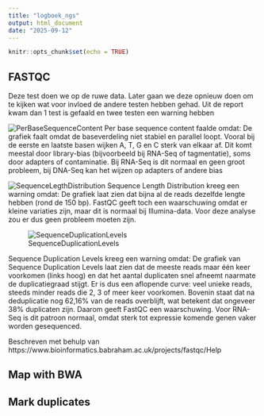 ```yaml
---
title: "logboek_ngs"
output: html_document
date: "2025-09-12"
---
```


```r
knitr::opts_chunk$set(echo = TRUE)
```


## FASTQC

Deze test doen we op de ruwe data. Later gaan we deze opnieuw doen om te kijken wat voor invloed de andere testen hebben gehad.
Uit de report kwam dan 1 test is gefaald en twee testen een warning hebben

![PerBaseSequenceContent](/homes/nfbovenga/NGS_Mapping/Images/PerBaseSequenceContent.png)
Per base sequence content faalde omdat:
De grafiek faalt omdat de baseverdeling niet stabiel en parallel loopt. Vooral bij de eerste en laatste basen wijken A, T, G en C sterk van elkaar af. Dit komt meestal door library-bias (bijvoorbeeld bij RNA-Seq of tagmentatie), soms door adapters of contaminatie. Bij RNA-Seq is dit normaal en geen groot probleem, bij DNA-Seq kan het wijzen op adapters of andere bias


![SequenceLegthDistribution](/homes/nfbovenga/NGS_Mapping/Images/SequenceLegthDistribution.png)
Sequence Length Distribution kreeg een warning omdat:
De grafiek laat zien dat bijna al de reads dezelfde lengte hebben (rond de 150 bp). FastQC geeft toch een waarschuwing omdat er kleine variaties zijn, maar dit is normaal bij Illumina-data. Voor deze analyse zou er dus geen probleem moeten zijn. 


![SequenceDuplicationLevels](/homes/nfbovenga/NGS_Mapping/Images/SequenceDuplicationLevels.png)

Sequence Duplication Levels kreeg een warning omdat:
De grafiek van Sequence Duplication Levels laat zien dat de meeste reads maar één keer voorkomen (links hoog) en dat het aantal duplicaten snel afneemt naarmate de duplicatiegraad stijgt. Er is dus een aflopende curve: veel unieke reads, steeds minder reads die 2, 3 of meer keer voorkomen. Bovenin staat dat na deduplicatie nog 62,16% van de reads overblijft, wat betekent dat ongeveer 38% duplicaten zijn. Daarom geeft FastQC een waarschuwing. Voor RNA-Seq is dit patroon normaal, omdat sterk tot expressie komende genen vaker worden gesequenced.


Beschreven met behulp van https://www.bioinformatics.babraham.ac.uk/projects/fastqc/Help 



## Map with BWA

## Mark duplicates




